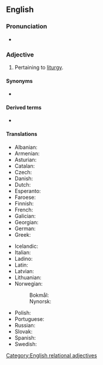 ==English==

===Pronunciation===
* {{IPA|en|/lɪˈtɝdʒɪkəl/}}

===Adjective===
{{en-adj|-}}

# Pertaining to [[liturgy]].

====Synonyms====
* {{l|en|liturgic}}

====Derived terms====
* {{l|en|liturgically}}

====Translations====
{{trans-top|Pertaining to liturgy}}
* Albanian: {{t+|sq|liturgjik}}
* Armenian: {{t+|hy|ծիսական|sc=Armn}}
* Asturian: {{t|ast|llitúrxicu}}
* Catalan: {{t+|ca|litúrgic}}
* Czech: {{t+|cs|liturgický}}
* Danish: {{t|da|liturgisk}}
* Dutch: {{t+|nl|liturgisch}}
* Esperanto: {{t+|eo|liturgia}}
* Faroese: {{t|fo|liturgiskur}}
* Finnish: {{t+|fi|liturginen}}
* French: {{t+|fr|liturgique}}
* Galician: {{t|gl|litúrxico}}
* Georgian: {{t|ka|ლიტურგიული|sc=Geor}}
* German: {{t+|de|liturgisch}}
* Greek: {{t+|el|λειτουργικός}}
{{trans-mid}}
* Icelandic: {{t|is|litúrgískur}}
* Italian: {{t+|it|liturgico}}
* Ladino: {{t|lad|liturjiko}}
* Latin: {{t|la|liturgicalis}}
* Latvian: {{t|lv|liturģisks}}
* Lithuanian: {{t|lt|liturginis}}
* Norwegian:
*: Bokmål: {{t|nb|liturgisk}}
*: Nynorsk: {{t|nn|liturgisk}}
* Polish: {{t+|pl|liturgiczny}}
* Portuguese: {{t+|pt|litúrgico}}
* Russian: {{t+|ru|литурги́ческий}}
* Slovak: {{t+|sk|liturgický}}
* Spanish: {{t|es|litúrgico}}
* Swedish: {{t+|sv|liturgisk}}
{{trans-bottom}}

[[Category:English relational adjectives]]
{{C|en|Religion}}